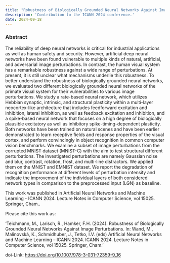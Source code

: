 ```yaml
---
title: "Robustness of Biologically Grounded Neural Networks Against Image Perturbations"
description: 'Contribution to the ICANN 2024 conference.'
date: 2024-09-18
---
```


### Abstract

The reliability of deep neural networks is critical for industrial applications as well as human safety and security. However, artificial deep neural networks have been found vulnerable to multiple kinds of natural, artificial, and adversarial image perturbations. In contrast, the human visual system has a remarkable robustness against a wide range of perturbations. At present, it is still unclear what mechanisms underlie this robustness. To better understand the robustness of biologically grounded neural networks, we evaluated two different biologically grounded neural networks of the primate visual system for their vulnerabilities to various image perturbations. We study a rate-based neural network, which utilizes Hebbian synaptic, intrinsic, and structural plasticity within a multi-layer neocortex-like architecture that includes feedforward excitation and inhibition, lateral inhibition, as well as feedback excitation and inhibition, and a spike-based neural network that focuses on a high degree of biologically plausible excitatory as well as inhibitory spike-timing-dependent plasticity. Both networks have been trained on natural scenes and have been earlier demonstrated to learn receptive fields and response properties of the visual cortex, and perform convincingly in object recognition in common computer vision benchmarks. We examine a subset of image perturbations from the corrupted MNIST dataset (MNIST-C) with the aim to test structural different perturbations. The investigated perturbations are namely Gaussian noise and blur, contrast, rotation, frost, and multi-line distractors. We applied them on the MNIST and EMNIST dataset. We report the degradation of recognition performance at different levels of perturbation intensity and indicate the improvement of the individual layers of both considered network types in comparison to the preprocessed input (LGN) as baseline.

This work was published in Artificial Neural Networks and Machine Learning - ICANN 2024. Lecture Notes in Computer Science, vol 15025. Springer, Cham..

Please cite this work as:

'Teichmann, M., Larisch, R., Hamker, F.H. (2024). Robustness of Biologically Grounded Neural Networks Against Image Perturbations. In: Wand, M., Malinovská, K., Schmidhuber, J., Tetko, I.V. (eds) Artificial Neural Networks and Machine Learning – ICANN 2024. ICANN 2024. Lecture Notes in Computer Science, vol 15025. Springer, Cham.' 


doi-Link: [https://doi.org/10.1007/978-3-031-72359-9_16](https://doi.org/10.1007/978-3-031-72359-9_16)


